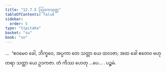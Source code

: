 ```yaml
---
title: "12.7.5 ဩဒကသုတ္တ"
tableOfContents: false
sidebar:
  order: 5
type: "tipitaka"
basket: "su"
book: "sn"
---
```



<DynamicBreadcrumb />

<Division number="1135" book="sn" e="ch" v="18" p="449">

<Paragraph number="2444" book="sn">
…  “ဧဝမေဝ ခေါ, ဘိက္ခဝေ, အပ္ပကာ တေ သတ္တာ ယေ ထလဇာ; အထ ခေါ ဧတေဝ ဗဟုတရာ သတ္တာ ယေ ဥဒကဇာ. တံ ကိဿ ဟေတု …ပေ… .

</Paragraph>
</Division>

<Paragraph number="2445" type="center" book="sn">
ပဉ္စမံ.
</Paragraph>